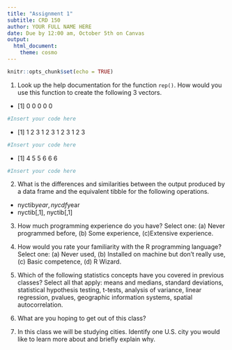 ```yaml
---
title: "Assignment 1"
subtitle: CRD 150
author: YOUR FULL NAME HERE
date: Due by 12:00 am, October 5th on Canvas
output: 
  html_document:
    theme: cosmo
---
```


```r
knitr::opts_chunk$set(echo = TRUE)
```

1. Look up the help documentation for the function `rep()`. How would you use this function to create the following 3 vectors. 
* [1] 0 0 0 0 0

```r
#Insert your code here
```

* [1] 1 2 3 1 2 3 1 2 3 1 2 3

```r
#Insert your code here
```


* [1] 4 5 5 6 6 6

```r
#Insert your code here
```


2. What is the differences and similarities between the output produced by a data frame and the equivalent tibble for the following operations.
* nyctib$year, nycdf$year
* nyctib[,1], nyctib[,1]


3. How much programming experience do you have? Select one: (a) Never programmed before, (b) Some experience, (c)Extensive experience.


4. How would you rate your familiarity with the R programming language? Select one: (a) Never used, (b) Installed on machine but don't really use, (c) Basic competence, (d) R Wizard.



5. Which of the following statistics concepts have you covered in previous classes? Select all that apply: means and medians, standard deviations, statistical hypothesis testing, t-tests, analysis of variance, linear regression, pvalues, geographic information systems, spatial autocorrelation.



6. What are you hoping to get out of this class?



7. In this class we will be studying cities.  Identify one U.S. city you would like to learn more about and briefly explain why.



